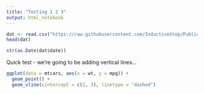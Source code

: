 ```yaml
---
title: "Testing 1 2 3"
output: html_notebook
---
```




```r
dat <- read.csv("https://raw.githubusercontent.com/InductiveStep/Public-data/main/wspr-experiments/wspr_notes.txt", sep = "\t")
head(dat)
```

```r
str(as.Date(dat$date))
```

Quick test - we're going to be adding vertical lines...

```r
ggplot(data = mtcars, aes(x = wt, y = mpg)) +
  geom_point() +
  geom_vline(xintercept = c(2, 3), linetype = "dashed")
```


